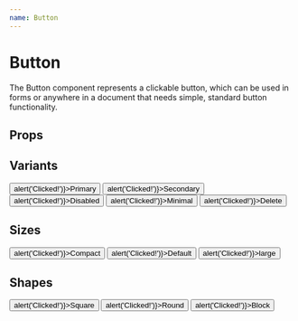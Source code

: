 ```yaml
---
name: Button
---
```



# Button

The Button component represents a clickable button, which can be used in forms or anywhere in a document that needs simple, standard button functionality.

## Props

<Props of={Button} />

## Variants

<Playground>
  <Button variant={Button.VARIANTS.primary} margin="10px" onClick={() => alert('Clicked!')}>Primary</Button>
  <Button variant={Button.VARIANTS.secondary}  margin="10px" onClick={() => alert('Clicked!')}>Secondary</Button>
  <Button variant={Button.VARIANTS.disabled} margin="10px" onClick={() => alert('Clicked!')}>Disabled</Button>
  <Button variant={Button.VARIANTS.minimal} margin="10px" onClick={() => alert('Clicked!')}>Minimal</Button>
  <Button variant={Button.VARIANTS.delete} margin="10px" onClick={() => alert('Clicked!')}>Delete</Button>
</Playground>

## Sizes

<Playground>
  <Button size={Button.SIZES.compact} margin="10px" onClick={() => alert('Clicked!')}>Compact</Button>
  <Button size={Button.SIZES.default}  margin="10px" onClick={() => alert('Clicked!')}>Default</Button>
  <Button size={Button.SIZES.large}  margin="10px" onClick={() => alert('Clicked!')}>large</Button>
</Playground>

## Shapes

<Playground>
  <Button shape={Button.SHAPES.square} margin="10px" onClick={() => alert('Clicked!')}>Square</Button>
  <Button shape={Button.SHAPES.rounded} margin="10px" onClick={() => alert('Clicked!')}>Round</Button>
  <Button shape={Button.SHAPES.block} margin="10px" onClick={() => alert('Clicked!')}>Block</Button>
</Playground>

